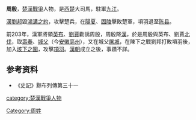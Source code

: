 '''周殷'''，[[楚漢戰爭|楚漢戰爭]]人物，是[[西楚|西楚]]大司馬，駐軍[[九江|九江]]。

[[漢|漢]][[劉邦|劉邦]]毀[[鴻溝之約|鴻溝之約]]，攻擊楚兵，在[[陽夏|陽夏]]、[[固陵|固陵]]擊敗楚軍，項羽退至[[陈县|陈县]]。

前203年，漢軍將領[[英布|英布]]、[[劉賈|劉賈]]勸誘周殷，周殷降[[漢|漢]]，於是周殷與英布、劉賈[[北伐|北伐]]，取[[壽春|壽春]]、[[城父|城父]]（今[[安徽|安徽]][[亳州|亳州]]），又在城父[[屠城|屠城]]，在陳下之戰劉邦打敗項羽後， 加入[[垓下之圍|垓下之圍]]，攻擊[[項羽|項羽]]。[[漢朝|漢朝]]成立之後，事蹟不詳。

==参考资料==
*《史記》黥布列傳第三十一

{{秦末汉初人物}}

[[category:楚漢戰爭人物|category:楚漢戰爭人物]]
[[Category:周姓|Category:周姓]]